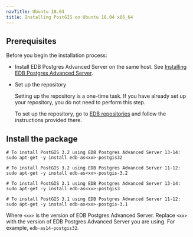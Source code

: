 ```yaml
---
navTitle: Ubuntu 18.04
title: Installing PostGIS on Ubuntu 18.04 x86_64
---
```


## Prerequisites

Before you begin the installation process:

- Install EDB Postgres Advanced Server on the same host. See [Installing EDB Postgres Advanced Server](/epas/latest/epas_inst_linux).

- Set up the repository

  Setting up the repository is a one-time task. If you have already set up your repository, you do not need to perform this step.

  To set up the repository, go to [EDB repositories](https://www.enterprisedb.com/repos-downloads) and follow the instructions provided there.

## Install the package

```shell
# To install PostGIS 3.2 using EDB Postgres Advanced Server 13-14:
sudo apt-get -y install edb-as<xx>-postgis32

# To install PostGIS 3.2 using EDB Postgres Advanced Server 11-12:
sudo apt-get -y install edb-as<xx>-postgis-3.2

# To install PostGIS 3.1 using EDB Postgres Advanced Server 13-14:
sudo apt-get -y install edb-as<xx>-postgis3

# To install PostGIS 3.1 using EDB Postgres Advanced Server 11-12:
sudo apt-get -y install edb-as<xx>-postgis-3.1
```

Where `<xx>` is the version of EDB Postgres Advanced Server. Replace `<xx>` with the version of EDB Postgres Advanced Server you are using. For example, `edb-as14-postgis32`.
